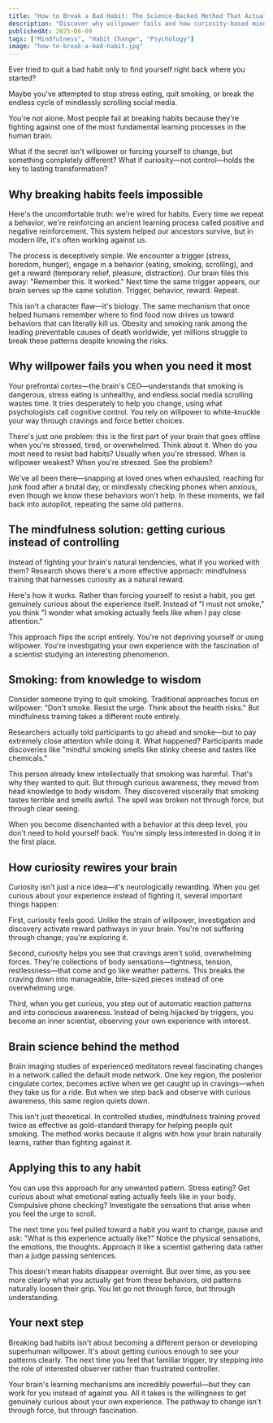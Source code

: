 ```yaml
---
title: "How to Break a Bad Habit: The Science-Backed Method That Actually Works"
description: "Discover why willpower fails and how curiosity-based mindfulness can break bad habits for good. Learn the science-backed method that's twice as effective as traditional therapy."
publishedAt: 2025-06-09
tags: ["Mindfulness", "Habit Change", "Psychology"]
image: "how-to-break-a-bad-habit.jpg"
---
```



<BlogPageLayout frontmatter={frontmatter}>
Ever tried to quit a bad habit only to find yourself right back where you started?

Maybe you've attempted to stop stress eating, quit smoking, or break the endless cycle of mindlessly scrolling social media.

You're not alone. Most people fail at breaking habits because they're fighting against one of the most fundamental learning processes in the human brain.

What if the secret isn't willpower or forcing yourself to change, but something completely different? What if curiosity—not control—holds the key to lasting transformation?

## Why breaking habits feels impossible

Here's the uncomfortable truth: we're wired for habits. Every time we repeat a behavior, we're reinforcing an ancient learning process called positive and negative reinforcement. This system helped our ancestors survive, but in modern life, it's often working against us.

The process is deceptively simple. We encounter a trigger (stress, boredom, hunger), engage in a behavior (eating, smoking, scrolling), and get a reward (temporary relief, pleasure, distraction). Our brain files this away: "Remember this. It worked." Next time the same trigger appears, our brain serves up the same solution. Trigger, behavior, reward. Repeat.

This isn't a character flaw—it's biology. The same mechanism that once helped humans remember where to find food now drives us toward behaviors that can literally kill us. Obesity and smoking rank among the leading preventable causes of death worldwide, yet millions struggle to break these patterns despite knowing the risks.

## Why willpower fails you when you need it most

Your prefrontal cortex—the brain's CEO—understands that smoking is dangerous, stress eating is unhealthy, and endless social media scrolling wastes time. It tries desperately to help you change, using what psychologists call cognitive control. You rely on willpower to white-knuckle your way through cravings and force better choices.

There's just one problem: this is the first part of your brain that goes offline when you're stressed, tired, or overwhelmed. Think about it. When do you most need to resist bad habits? Usually when you're stressed. When is willpower weakest? When you're stressed. See the problem?

We've all been there—snapping at loved ones when exhausted, reaching for junk food after a brutal day, or mindlessly checking phones when anxious, even though we know these behaviors won't help. In these moments, we fall back into autopilot, repeating the same old patterns.

## The mindfulness solution: getting curious instead of controlling

Instead of fighting your brain's natural tendencies, what if you worked with them? Research shows there's a more effective approach: mindfulness training that harnesses curiosity as a natural reward.

Here's how it works. Rather than forcing yourself to resist a habit, you get genuinely curious about the experience itself. Instead of "I must not smoke," you think "I wonder what smoking actually feels like when I pay close attention."

This approach flips the script entirely. You're not depriving yourself or using willpower. You're investigating your own experience with the fascination of a scientist studying an interesting phenomenon.

## Smoking: from knowledge to wisdom

Consider someone trying to quit smoking. Traditional approaches focus on willpower: "Don't smoke. Resist the urge. Think about the health risks." But mindfulness training takes a different route entirely.

Researchers actually told participants to go ahead and smoke—but to pay extremely close attention while doing it. What happened? Participants made discoveries like "mindful smoking smells like stinky cheese and tastes like chemicals."

This person already knew intellectually that smoking was harmful. That's why they wanted to quit. But through curious awareness, they moved from head knowledge to body wisdom. They discovered viscerally that smoking tastes terrible and smells awful. The spell was broken not through force, but through clear seeing.

When you become disenchanted with a behavior at this deep level, you don't need to hold yourself back. You're simply less interested in doing it in the first place.

## How curiosity rewires your brain

Curiosity isn't just a nice idea—it's neurologically rewarding. When you get curious about your experience instead of fighting it, several important things happen:

First, curiosity feels good. Unlike the strain of willpower, investigation and discovery activate reward pathways in your brain. You're not suffering through change; you're exploring it.

Second, curiosity helps you see that cravings aren't solid, overwhelming forces. They're collections of body sensations—tightness, tension, restlessness—that come and go like weather patterns. This breaks the craving down into manageable, bite-sized pieces instead of one overwhelming urge.

Third, when you get curious, you step out of automatic reaction patterns and into conscious awareness. Instead of being hijacked by triggers, you become an inner scientist, observing your own experience with interest.

## Brain science behind the method

Brain imaging studies of experienced meditators reveal fascinating changes in a network called the default mode network. One key region, the posterior cingulate cortex, becomes active when we get caught up in cravings—when they take us for a ride. But when we step back and observe with curious awareness, this same region quiets down.

This isn't just theoretical. In controlled studies, mindfulness training proved twice as effective as gold-standard therapy for helping people quit smoking. The method works because it aligns with how your brain naturally learns, rather than fighting against it.

## Applying this to any habit

You can use this approach for any unwanted pattern. Stress eating? Get curious about what emotional eating actually feels like in your body. Compulsive phone checking? Investigate the sensations that arise when you feel the urge to scroll.

The next time you feel pulled toward a habit you want to change, pause and ask: "What is this experience actually like?" Notice the physical sensations, the emotions, the thoughts. Approach it like a scientist gathering data rather than a judge passing sentences.

This doesn't mean habits disappear overnight. But over time, as you see more clearly what you actually get from these behaviors, old patterns naturally loosen their grip. You let go not through force, but through understanding.

## Your next step

Breaking bad habits isn't about becoming a different person or developing superhuman willpower. It's about getting curious enough to see your patterns clearly. The next time you feel that familiar trigger, try stepping into the role of interested observer rather than frustrated controller.

Your brain's learning mechanisms are incredibly powerful—but they can work for you instead of against you. All it takes is the willingness to get genuinely curious about your own experience. The pathway to change isn't through force, but through fascination.

<PodcastSummariesAd />

</BlogPageLayout>
